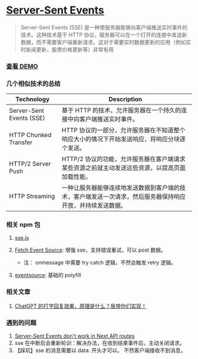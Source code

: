 # [Server-Sent Events](https://developer.mozilla.org/zh-CN/docs/Web/API/Server-sent_events/Using_server-sent_events)

> Server-Sent Events (SSE) 是一种使服务器能够向客户端推送实时事件的技术。这种技术基于 HTTP 协议，服务器可以在一个打开的连接中发送新数据，而不需要客户端重新请求。这对于需要实时数据更新的应用（例如实时新闻更新，股票价格更新等）非常有用

### [查看 DEMO](/demo/sse)

### 几个相似技术的总结

| Technology               | Description                                                                                                |
| ------------------------ | ---------------------------------------------------------------------------------------------------------- |
| Server-Sent Events (SSE) | 基于 HTTP 的技术，允许服务器在一个持久的连接中向客户端推送实时事件。                                       |
| HTTP Chunked Transfer    | HTTP 协议的一部分，允许服务器在不知道整个响应大小的情况下开始发送响应，将响应分块逐个发送。                |
| HTTP/2 Server Push       | HTTP/2 协议的功能，允许服务器在客户端请求某些资源之前就主动发送这些资源，以提高页面加载性能。              |
| HTTP Streaming           | 一种让服务器能够连续地发送数据到客户端的技术，客户端发送一次请求，然后服务器保持响应开放，并持续发送数据。 |

### 相关 npm 包

1. [sse.js](https://github.com/mpetazzoni/sse.js)
2. [Fetch Event Source](https://github.com/Azure/fetch-event-source): 增强 sse，支持错误重试，可以 post 数据。 <Badge github="https://github.com/Azure/fetch-event-source"/>

   - 注： onmessage 中需要 try catch 逻辑，不然会触发 retry 逻辑。

3. [eventsource](https://www.npmjs.com/package/eventsource): 基础的 polyfill <Badge npm="eventsource" github="https://github.com/EventSource/eventsource" />

### 相关文章

1. [ChatGPT 的打字回复效果，原理是什么？我带你们实现！](https://mp.weixin.qq.com/s/4lVYGfq26ckpDds297XxXg)

### 遇到的问题

1. [Server-Sent Events don't work in Next API routes](https://github.com/vercel/next.js/issues/9965)
2. sse 在中断后会重新轮训：解决办法，在收到结束事件后，主动关闭请求。
3. 【踩坑】sse 的消息需要以 data: 开头才可以。 不然客户端接收不到消息。

